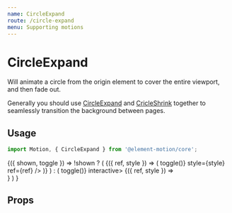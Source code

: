 ```yaml
---
name: CircleExpand
route: /circle-expand
menu: Supporting motions
---
```



# CircleExpand

Will animate a circle from the origin element to cover the entire viewport,
and then fade out.

Generally you should use [CircleExpand](/circle-expand) and [CricleShrink](/circle-shrink) together to seamlessly transition the background between pages.

## Usage

```js
import Motion, { CircleExpand } from '@element-motion/core';
```

<Playground>
  <Common.Toggler>
    {({ shown, toggle }) =>
      !shown ? (
        <Styled.Container>
          <Motion name="circle-expand" key="1">
            <CircleExpand background="#ff5e6d">
              {({ ref, style }) => (
                <Styled.Button onClick={() => toggle()} style={style} ref={ref} />
              )}
            </CircleExpand>
          </Motion>
        </Styled.Container>
      ) : (
        <Styled.Container onClick={() => toggle()} interactive>
          <Motion name="circle-expand" key="2">
            {({ ref, style }) => <div style={style} ref={ref} />}
          </Motion>
        </Styled.Container>
      )
    }
  </Common.Toggler>
</Playground>

## Props

<Props of={CircleExpand} />
